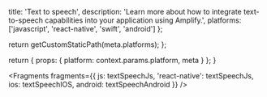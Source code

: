
  title: 'Text to speech',
  description:
    'Learn more about how to integrate text-to-speech capabilities into your application using Amplify.',
  platforms: ['javascript', 'react-native', 'swift', 'android']
};

  return getCustomStaticPath(meta.platforms);
};

  return {
    props: {
      platform: context.params.platform,
      meta
    }
  };
}


<Fragments
  fragments={{
    js: textSpeechJs,
    'react-native': textSpeechJs,
    ios: textSpeechIOS,
    android: textSpeechAndroid
  }}
/>
